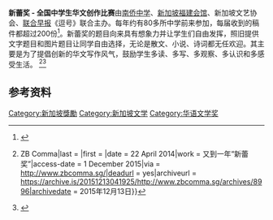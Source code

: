 '''新蕾奖 - 全国中学生华文创作比赛'''由[[南侨中学|南侨中学]]、[[新加坡福建会馆|新加坡福建会馆]]、新加坡文艺协会、[[联合早报|联合早报]]《逗号》联合主办。每年约有80多所中学前来参加，每届收到的稿件都超过200份<ref>{{cite web|url=http://www.shhk.com.sg/zh/literary-awards/|title=福建会馆文学奖 - 新加坡福建会馆|access-date=2015-12-18|archive-date=2017-12-23|archive-url=https://web.archive.org/web/20171223135027/http://www.shhk.com.sg/zh/literary-awards/|dead-url=no}}</ref>。新蕾奖的题目向来具有想象力并让学生们自由发挥，照旧提供文字题目和图片题目让同学自由选择，无论是散文、小说、诗词都无任欢迎。其主要是为了提倡创新的华文写作风气，鼓励学生多读、多写、多观察、多认识和多感受生活。
<ref>{{Cite news|url = http://www.zbcomma.sg/archives/8996|title = 早报逗号 {{!}} ZB Comma|last = |first = |date = 22 April 2014|work = 又到一年“新蕾奖”|access-date = 1 December 2015|via = http://www.zbcomma.sg/|deadurl = yes|archiveurl = https://archive.is/20151213041925/http://www.zbcomma.sg/archives/8996|archivedate = 2015年12月13日}}</ref><ref>{{cite web|url=https://www.nanchiauhigh.moe.edu.sg/wbn/slot/u2578/Students/Letter%20for%20HODs%20fr%20HOD%20with%20Google%20Form%20Link.pdf|title=“新蕾奖”- 全国中学生华文创作比赛 2014 邀请函}}{{dead link|date=2017年12月 |bot=InternetArchiveBot |fix-attempted=yes }}</ref>

==参考资料==
<references />

[[Category:新加坡獎勵|Category:新加坡獎勵]]
[[Category:新加坡文学|Category:新加坡文学]]
[[Category:华语文学奖|Category:华语文学奖]]
